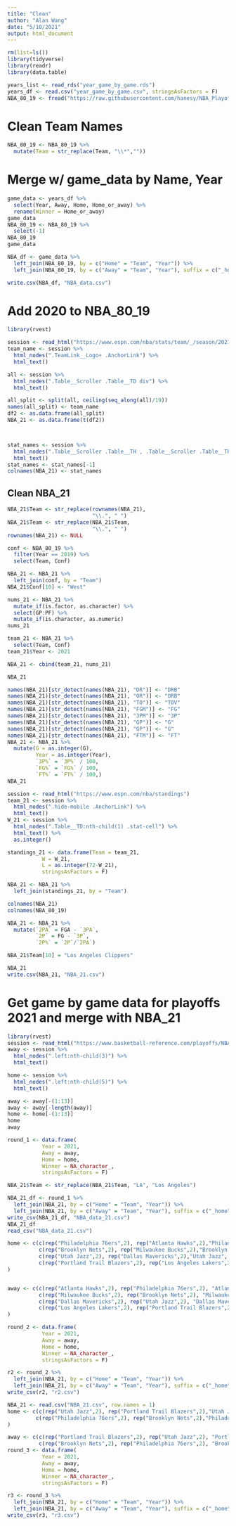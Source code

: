 ```yaml
---
title: "Clean"
author: "Alan Wang"
date: "5/10/2021"
output: html_document
---
```


```r
rm(list=ls())
library(tidyverse)
library(readr)
library(data.table)
```

```r
years_list <- read_rds("year_game_by_game.rds")
years_df <- read.csv("year_game_by_game.csv", stringsAsFactors = F)
NBA_80_19 <- fread("https://raw.githubusercontent.com/hanesy/NBA_Playoffs/master/NBA_data/NBA_data_all_80-19.csv")
```


# Clean Team Names
```r
NBA_80_19 <- NBA_80_19 %>% 
  mutate(Team = str_replace(Team, "\\*",""))
```

# Merge w/ game_data by Name, Year
```r
game_data <- years_df %>% 
  select(Year, Away, Home, Home_or_away) %>% 
  rename(Winner = Home_or_away)
game_data
NBA_80_19 <- NBA_80_19 %>% 
  select(-1)
NBA_80_19
game_data

NBA_df <- game_data %>% 
  left_join(NBA_80_19, by = c("Home" = "Team", "Year")) %>% 
  left_join(NBA_80_19, by = c("Away" = "Team", "Year"), suffix = c("_home", "_away"))

write.csv(NBA_df, "NBA_data.csv")

```

# Add 2020 to NBA_80_19
```r
library(rvest)

session <- read_html("https://www.espn.com/nba/stats/team/_/season/2021/seasontype/2")
team_name <- session %>%  
  html_nodes(".TeamLink__Logo+ .AnchorLink") %>% 
  html_text()

all <- session %>% 
  html_nodes(".Table__Scroller .Table__TD div") %>% 
  html_text()

all_split <- split(all, ceiling(seq_along(all)/19))
names(all_split) <- team_name
df2 <- as.data.frame(all_split)
NBA_21 <- as.data.frame(t(df2))



stat_names <- session %>% 
  html_nodes(".Table__Scroller .Table__TH , .Table__Scroller .Table__TH div") %>% 
  html_text()
stat_names <- stat_names[-1]
colnames(NBA_21) <- stat_names

```


## Clean NBA_21
```r
NBA_21$Team <- str_replace(rownames(NBA_21), 
                           "\\.", " ")
NBA_21$Team <- str_replace(NBA_21$Team, 
                           "\\.", " ")
rownames(NBA_21) <- NULL

conf <- NBA_80_19 %>% 
  filter(Year == 2019) %>% 
  select(Team, Conf)

NBA_21 <- NBA_21 %>% 
  left_join(conf, by = "Team")
NBA_21$Conf[10] <- "West"

nums_21 <- NBA_21 %>% 
  mutate_if(is.factor, as.character) %>% 
  select(GP:PF) %>% 
  mutate_if(is.character, as.numeric)
nums_21

team_21 <- NBA_21 %>% 
  select(Team, Conf)
team_21$Year <- 2021

NBA_21 <- cbind(team_21, nums_21)

NBA_21

names(NBA_21)[str_detect(names(NBA_21), "DR")] <- "DRB"
names(NBA_21)[str_detect(names(NBA_21), "OR")] <- "ORB"
names(NBA_21)[str_detect(names(NBA_21), "TO")] <- "TOV"
names(NBA_21)[str_detect(names(NBA_21), "FGM")] <- "FG"
names(NBA_21)[str_detect(names(NBA_21), "3PM")] <- "3P"
names(NBA_21)[str_detect(names(NBA_21), "GP")] <- "G"
names(NBA_21)[str_detect(names(NBA_21), "GP")] <- "G"
names(NBA_21)[str_detect(names(NBA_21), "FTM")] <- "FT"
NBA_21 <- NBA_21 %>% 
  mutate(G = as.integer(G),
         Year = as.integer(Year),
         `3P%` = `3P%` / 100,
         `FG%` = `FG%` / 100,
         `FT%` = `FT%` / 100,)
NBA_21
```

```r
session <- read_html("https://www.espn.com/nba/standings")
team_21 <- session %>% 
  html_nodes(".hide-mobile .AnchorLink") %>% 
  html_text()
W_21 <- session %>% 
  html_nodes(".Table__TD:nth-child(1) .stat-cell") %>% 
  html_text() %>% 
  as.integer()

standings_21 <- data.frame(Team = team_21,
           W = W_21,
           L = as.integer(72-W_21),
           stringsAsFactors = F)

NBA_21 <- NBA_21 %>% 
  left_join(standings_21, by = "Team")

colnames(NBA_21)
colnames(NBA_80_19)

NBA_21 <- NBA_21 %>% 
  mutate(`2PA` = FGA - `3PA`,
         `2P` = FG - `3P`,
         `2P%` = `2P`/`2PA`)

NBA_21$Team[10] = "Los Angeles Clippers"

NBA_21
write.csv(NBA_21, "NBA_21.csv")
```


# Get game by game data for playoffs 2021 and merge with NBA_21
```r
library(rvest)
session <- read_html("https://www.basketball-reference.com/playoffs/NBA_2021_games.html")
away <- session %>% 
  html_nodes(".left:nth-child(3)") %>% 
  html_text()

home <- session %>% 
  html_nodes(".left:nth-child(5)") %>% 
  html_text()

away <- away[-(1:13)]
away <- away[-length(away)]
home <- home[-(1:13)]
home
away

round_1 <- data.frame(
           Year = 2021,
           Away = away,
           Home = home,
           Winner = NA_character_,
           stringsAsFactors = F)

NBA_21$Team <- str_replace(NBA_21$Team, "LA", "Los Angeles")

NBA_21_df <- round_1 %>% 
  left_join(NBA_21, by = c("Home" = "Team", "Year")) %>% 
  left_join(NBA_21, by = c("Away" = "Team", "Year"), suffix = c("_home", "_away"))
write_csv(NBA_21_df, "NBA_data_21.csv")
NBA_21_df
read_csv("NBA_data_21.csv")
```


```r
home <- c(c(rep("Philadelphia 76ers",2), rep("Atlanta Hawks",2),"Philadelphia 76ers", "Atlanta Hawks", "Philadelphia 76ers"),
          c(rep("Brooklyn Nets",2), rep("Milwaukee Bucks",2),"Brooklyn Nets", "Milwaukee Bucks", "Brooklyn Nets"),
          c(rep("Utah Jazz",2), rep("Dallas Mavericks",2),"Utah Jazz", "Dallas Mavericks", "Utah Jazz"),
          c(rep("Portland Trail Blazers",2), rep("Los Angeles Lakers",2),"Portland Trail Blazers", "Los Angeles Lakers", "Portland Trail Blazers")
)


away <- c(c(rep("Atlanta Hawks",2), rep("Philadelphia 76ers",2), "Atlanta Hawks", "Philadelphia 76ers", "Atlanta Hawks"),
          c(rep("Milwaukee Bucks",2), rep("Brooklyn Nets",2), "Milwaukee Bucks", "Brooklyn Nets", "Milwaukee Bucks"),
          c(rep("Dallas Mavericks",2), rep("Utah Jazz",2), "Dallas Mavericks", "Utah Jazz", "Dallas Mavericks"),
          c(rep("Los Angeles Lakers",2), rep("Portland Trail Blazers",2), "Los Angeles Lakers", "Portland Trail Blazers", "Los Angeles Lakers")
)

round_2 <- data.frame(
           Year = 2021,
           Away = away,
           Home = home,
           Winner = NA_character_,
           stringsAsFactors = F)

r2 <- round_2 %>% 
  left_join(NBA_21, by = c("Home" = "Team", "Year")) %>% 
  left_join(NBA_21, by = c("Away" = "Team", "Year"), suffix = c("_home", "_away"))
write_csv(r2, "r2.csv")


```

```r
NBA_21 <- read.csv("NBA_21.csv", row.names = 1)
home <- c(c(rep("Utah Jazz",2), rep("Portland Trail Blazers",2),"Utah Jazz", "Portland Trail Blazers", "Utah Jazz"),
         c(rep("Philadelphia 76ers",2), rep("Brooklyn Nets",2),"Philadelphia 76ers", "Brooklyn Nets", "Philadelphia 76ers")
)

away <- c(c(rep("Portland Trail Blazers",2), rep("Utah Jazz",2), "Portland Trail Blazers", "Utah Jazz", "Portland Trail Blazers"),
          c(rep("Brooklyn Nets",2), rep("Philadelphia 76ers",2), "Brooklyn Nets", "Philadelphia 76ers", "Brooklyn Nets"))
round_3 <- data.frame(
           Year = 2021,
           Away = away,
           Home = home,
           Winner = NA_character_,
           stringsAsFactors = F)

r3 <- round_3 %>% 
  left_join(NBA_21, by = c("Home" = "Team", "Year")) %>% 
  left_join(NBA_21, by = c("Away" = "Team", "Year"), suffix = c("_home", "_away"))
write_csv(r3, "r3.csv")


```




